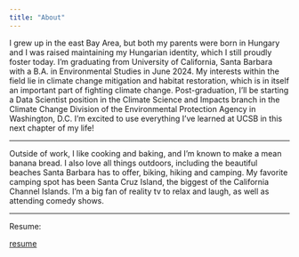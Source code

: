 ```yaml
---
title: "About"
---
```


I grew up in the east Bay Area, but both my parents were born in Hungary and I was raised maintaining my Hungarian identity, which I still proudly foster today. I'm graduating from University of California, Santa Barbara with a B.A. in Environmental Studies in June 2024. My interests within the field lie in climate change mitigation and habitat restoration, which is in itself an important part of fighting climate change. Post-graduation, I'll be starting a Data Scientist position in the Climate Science and Impacts branch in the Climate Change Division of the Environmental Protection Agency in Washington, D.C. I'm excited to use everything I've learned at UCSB in this next chapter of my life!

------------------------------------------------------------------------

Outside of work, I like cooking and baking, and I'm known to make a mean banana bread. I also love all things outdoors, including the beautiful beaches Santa Barbara has to offer, biking, hiking and camping. My favorite camping spot has been Santa Cruz Island, the biggest of the California Channel Islands. I'm a big fan of reality tv to relax and laugh, as well as attending comedy shows.

------------------------------------------------------------------------

Resume:

[resume](file:///Users/kingabihari/Desktop/ES_193DS/biharikinga.github.io/resume.pdf)
